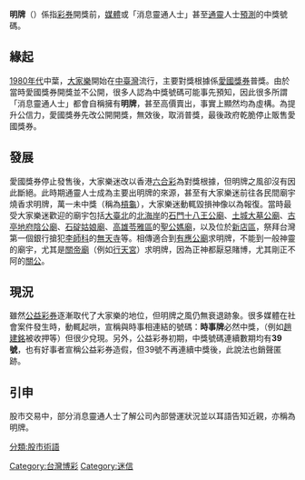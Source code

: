 {{Infobox Hokkien name
| title      = 明牌
| hanji      = 明牌
| poj        = Bêng-pâi
| hanlo      = 
| tl         = Bîng-pâi
| bp         = 
| hokkienipa = 
| context    = 
| image      = 
| caption    = 
}}
'''明牌'''（{{lang-nan|Bêng-pâi}}）係指[[彩券|彩券]]開獎前，[[媒體|媒體]]或「消息靈通人士」甚至[[通靈|通靈]]人士[[預測|預測]]的中獎號碼。

==緣起==
[[1980年代|1980年代]]中葉，[[大家樂_(賭博)|大家樂]]開始在[[中臺灣|中臺灣]]流行，主要對獎根據係[[愛國獎券|愛國獎券]]普獎。由於當時愛國獎券開獎並不公開，很多人認為中獎號碼可能事先預知，因此很多所謂「消息靈通人士」都會自稱擁有'''明牌'''，甚至高價賣出，事實上顯然均為虛構。為提升公信力，愛國獎券先改公開開獎，無效後，取消普獎，最後政府乾脆停止販售愛國獎券。

==發展==
愛國獎券停止發售後，大家樂迷改以香港[[六合彩|六合彩]]為對獎根據，但明牌之風卻沒有因此斷絕。此時期通靈人士成為主要出明牌的來源，甚至有大家樂迷前往各民間廟宇燒香求明牌，萬一未中獎（稱為[[槓龜|槓龜]]），大家樂迷動輒毀損神像以為報復。當時最受大家樂迷歡迎的廟宇包括[[大臺北|大臺北]]的[[北海岸|北海岸]]的[[石門十八王公廟|石門十八王公廟]]、[[土城大墓公|土城大墓公廟]]、[[古亭地府陰公廟|古亭地府陰公廟]]、[[石碇姑娘廟|石碇姑娘廟]]、[[高雄|高雄]][[苓雅區|苓雅區]]的[[聖公媽廟|聖公媽廟]]，以及位於[[新店區|新店區]]，祭拜台灣第一個銀行搶犯[[李師科|李師科]]的[[無天寺|無天寺]]等。相傳適合到[[有應公廟|有應公廟]]求明牌，不能到一般神靈的廟宇，尤其是[[關帝廟|關帝廟]]（例如[[行天宮|行天宮]]）求明牌，因為正神都厭惡賭博，尤其剛正不阿的[[關公|關公]]。

==現況==
雖然[[公益彩券|公益彩券]]逐漸取代了大家樂的地位，但明牌之風仍無衰退跡象。很多媒體在社會案件發生時，動輒起哄，宣稱與時事相連結的號碼：'''時事牌'''必然中獎，（例如[[趙建銘|趙建銘]]被收押等）但很少兌現。另外，公益彩券初期，中獎號碼連續數期均有'''39號'''，也有好事者宣稱公益彩券造假，但39號不再連續中獎後，此說法也銷聲匿跡。

==引申==
股市交易中，部分消息靈通人士了解公司內部營運狀況並以耳語告知近親，亦稱為明牌。

[[Category:台灣博彩|Category:台灣博彩]]
[[Category:迷信|Category:迷信]]
[[分類:股市術語|分類:股市術語]]